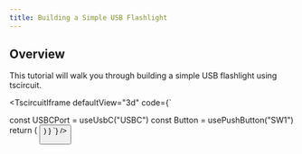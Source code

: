 ```yaml
---
title: Building a Simple USB Flashlight
---
```


## Overview

This tutorial will walk you through building a simple USB flashlight using
tscircuit.


<TscircuitIframe defaultView="3d" code={`

  const USBCPort = useUsbC("USBC")
  const Button = usePushButton("SW1")
  return (
    <board width="12mm" height="30mm">
      <USBCPort
        GND1="net.GND"
        GND2="net.GND"
        VBUS1="net.VBUS"
        VBUS2="net.VBUS"
        pcbY={-10}
        schX={-4}
      />
      <led name="LED" color="red" footprint="0603" pcbY={12} schY={2} />
      <Button pcbY={0} pin2=".R1 > .pos" pin3="net.VBUS" schY={-2} />
      <resistor name="R1" footprint="0603" resistance="1k" pcbY={7} />
      <trace from=".R1 .neg" to=".LED .pos" />
      <trace from=".LED .neg" to="net.GND" />
    </board>
  )
}
`} />